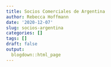 ```yaml
---
title: Socios Comerciales de Argentina
author: Rebecca Hoffmann
date: '2020-12-07'
slug: socios-argentina
categories: []
tags: []
draft: false
output:
  blogdown::html_page
---
```

